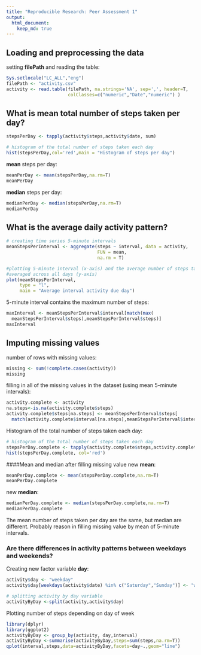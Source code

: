 ```yaml
---
title: "Reproducible Research: Peer Assessment 1"
output: 
  html_document:
    keep_md: true
---
```



## Loading and preprocessing the data
setting __filePath__ and reading the table:
```r
Sys.setlocale("LC_ALL","eng")
filePath <- "activity.csv"
activity <- read.table(filePath, na.strings='NA', sep=',', header=T, 
                       colClasses=c("numeric","Date","numeric") )

```

## What is mean total number of steps taken per day?

```r
stepsPerDay <- tapply(activity$steps,activity$date, sum)

# histogram of the total number of steps taken each day
hist(stepsPerDay,col='red',main = "Histogram of steps per day")
```

__mean__ steps per day: 
```r
meanPerDay <- mean(stepsPerDay,na.rm=T)
meanPerDay
```
__median__ steps per day:
```r
medianPerDay <- median(stepsPerDay,na.rm=T)
medianPerDay
```


## What is the average daily activity pattern?
```r
# creating time series 5-minute intervals
meanStepsPerInterval <- aggregate(steps ~ interval, data = activity,
                                  FUN = mean,
                                  na.rm = T)

#plotting 5-minute interval (x-axis) and the average number of steps taken,
#averaged across all days (y-axis)
plot(meanStepsPerInterval,
     type = "l",
     main = "Average interval activity due day")

```

5-minute interval contains the maximum number of steps:
```r
maxInterval <- meanStepsPerInterval$interval[match(max(
  meanStepsPerInterval$steps),meanStepsPerInterval$steps)]
maxInterval
```

## Imputing missing values
number of rows with missing values:

```r
missing <- sum(!complete.cases(activity))
missing 
```

filling in all of the missing values in the dataset (using mean 5-minute intervals):
```r
activity.complete <- activity
na.steps<-is.na(activity.complete$steps)
activity.complete$steps[na.steps] <- meanStepsPerInterval$steps[
  match(activity.complete$interval[na.steps],meanStepsPerInterval$interval)]
```
Histogram of the total number of steps taken each day:
```r
# histogram of the total number of steps taken each day
stepsPerDay.complete <- tapply(activity.complete$steps,activity.complete$date, sum)
hist(stepsPerDay.complete, col='red')
```

####Mean and median after filling missing value
new __mean__:
```r
meanPerDay.complete <- mean(stepsPerDay.complete,na.rm=T)
meanPerDay.complete
```
new __median__:
```r
medianPerDay.complete <- median(stepsPerDay.complete,na.rm=T)
medianPerDay.complete
```
The mean number of steps taken per day are the same, but median are different. Probably reason in filling missing value by mean of 5-minute intervals.

### Are there differences in activity patterns between weekdays and weekends?

Creating new factor variable __day__:
```r
activity$day <- "weekday"
activity$day[weekdays(activity$date) %in% c("Saturday","Sunday")] <- "weekend"

# splitting activity by day variable
activityByDay <-split(activity,activity$day)
```

Plotting number of steps depending on day of week

```r
library(dplyr)
library(ggplot2)
activityByDay <- group_by(activity, day,interval)
activityByDay <-summarise(activityByDay,steps=sum(steps,na.rm=T))
qplot(interval,steps,data=activityByDay,facets=day~.,geom="line")

```

